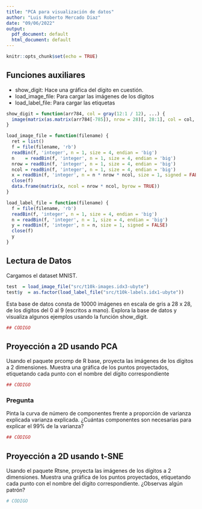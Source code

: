 ```yaml
---
title: "PCA para visualización de datos"
author: "Luis Roberto Mercado Diaz"
date: "09/06/2022"
output:
  pdf_document: default
  html_document: default
---
```


```r
knitr::opts_chunk$set(echo = TRUE)
```


## Funciones auxiliares

* show_digit: Hace una gráfica del dígito en cuestión.
* load_image_file: Para cargar las imágenes de los dígitos
* load_label_file: Para cargar las etiquetas

```r
show_digit = function(arr784, col = gray(12:1 / 12), ...) {
  image(matrix(as.matrix(arr784[-785]), nrow = 28)[, 28:1], col = col, ...)
}

load_image_file = function(filename) {
  ret = list()
  f = file(filename, 'rb')
  readBin(f, 'integer', n = 1, size = 4, endian = 'big')
  n    = readBin(f, 'integer', n = 1, size = 4, endian = 'big')
  nrow = readBin(f, 'integer', n = 1, size = 4, endian = 'big')
  ncol = readBin(f, 'integer', n = 1, size = 4, endian = 'big')
  x = readBin(f, 'integer', n = n * nrow * ncol, size = 1, signed = FALSE)
  close(f)
  data.frame(matrix(x, ncol = nrow * ncol, byrow = TRUE))
}

load_label_file = function(filename) {
  f = file(filename, 'rb')
  readBin(f, 'integer', n = 1, size = 4, endian = 'big')
  n = readBin(f, 'integer', n = 1, size = 4, endian = 'big')
  y = readBin(f, 'integer', n = n, size = 1, signed = FALSE)
  close(f)
  y
}
```

## Lectura de Datos

Cargamos el dataset MNIST.

```r
test  = load_image_file("src/t10k-images.idx3-ubyte")
test$y  = as.factor(load_label_file("src/t10k-labels.idx1-ubyte"))
```

Esta base de datos consta de 10000 imágenes en escala de gris a 28 x 28, de los dígitos del 0 al 9 (escritos a mano). Explora la base de datos y visualiza algunos ejemplos usando la función show_digit.

```r
## CÓDIGO
```

## Proyección a 2D usando PCA

Usando el paquete prcomp de R base, proyecta las imágenes de los dígitos a 2 dimensiones. Muestra una gráfica de los puntos proyectados, etiquetando cada punto con el nombre del dígito correspondiente
```r
## CÓDIGO
```

### Pregunta

Pinta la curva de número de componentes frente a proporción de varianza explicada varianza explicada. ¿Cuántas componentes son necesarias para explicar el 99% de la varianza?

```r
## CÓDIGO
```



## Proyección a 2D usando t-SNE
Usando el paquete Rtsne, proyecta las imágenes de los dígitos a 2 dimensiones. Muestra una gráfica de los puntos proyectados, etiquetando cada punto con el nombre del dígito correspondiente. ¿Observas algún patrón?
```r
# CÓDIGO
```







     
     
